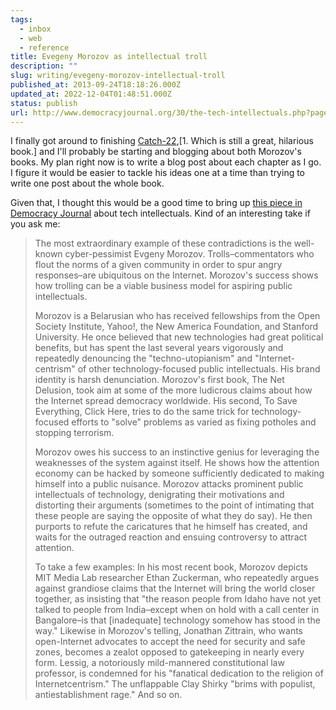 ```yaml
---
tags:
  - inbox
  - web
  - reference
title: Evegeny Morozov as intellectual troll
description: ""
slug: writing/evegeny-morozov-intellectual-troll
published_at: 2013-09-24T18:18:26.000Z
updated_at: 2022-12-04T01:48:51.000Z
status: publish
url: http://www.democracyjournal.org/30/the-tech-intellectuals.php?page=all
---
```

I finally got around to finishing [Catch-22](http://www.amazon.com/Catch-22-Anniversary-Edition-Joseph-Heller/dp/1451626657),\[1. Which is still a great, hilarious book.] and I'll probably be starting and blogging about both Morozov's books. My plan right now is to write a blog post about each chapter as I go. I figure it would be easier to tackle his ideas one at a time than trying to write one post about the whole book.

Given that, I thought this would be a good time to bring up [this piece in Democracy Journal](http://www.democracyjournal.org/30/the-tech-intellectuals.php?page=all) about tech intellectuals. Kind of an interesting take if you ask me:

> The most extraordinary example of these contradictions is the well-known cyber-pessimist Evgeny Morozov. Trolls–commentators who flout the norms of a given community in order to spur angry responses–are ubiquitous on the Internet. Morozov's success shows how trolling can be a viable business model for aspiring public intellectuals.
>
> Morozov is a Belarusian who has received fellowships from the Open Society Institute, Yahoo!, the New America Foundation, and Stanford University. He once believed that new technologies had great political benefits, but has spent the last several years vigorously and repeatedly denouncing the "techno-utopianism" and "Internet-centrism" of other technology-focused public intellectuals. His brand identity is harsh denunciation. Morozov's first book, The Net Delusion, took aim at some of the more ludicrous claims about how the Internet spread democracy worldwide. His second, To Save Everything, Click Here, tries to do the same trick for technology-focused efforts to "solve" problems as varied as fixing potholes and stopping terrorism.
>
> Morozov owes his success to an instinctive genius for leveraging the weaknesses of the system against itself. He shows how the attention economy can be hacked by someone sufficiently dedicated to making himself into a public nuisance. Morozov attacks prominent public intellectuals of technology, denigrating their motivations and distorting their arguments (sometimes to the point of intimating that these people are saying the opposite of what they do say). He then purports to refute the caricatures that he himself has created, and waits for the outraged reaction and ensuing controversy to attract attention.
>
> To take a few examples: In his most recent book, Morozov depicts MIT Media Lab researcher Ethan Zuckerman, who repeatedly argues against grandiose claims that the Internet will bring the world closer together, as insisting that "the reason people from Idaho have not yet talked to people from India–except when on hold with a call center in Bangalore–is that \[inadequate] technology somehow has stood in the way." Likewise in Morozov's telling, Jonathan Zittrain, who wants open-Internet advocates to accept the need for security and safe zones, becomes a zealot opposed to gatekeeping in nearly every form. Lessig, a notoriously mild-mannered constitutional law professor, is condemned for his "fanatical dedication to the religion of Internetcentrism." The unflappable Clay Shirky "brims with populist, antiestablishment rage." And so on.
